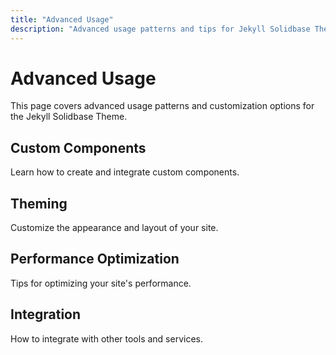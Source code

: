 ```yaml
---
title: "Advanced Usage"
description: "Advanced usage patterns and tips for Jekyll Solidbase Theme"
---
```


# Advanced Usage

This page covers advanced usage patterns and customization options for the Jekyll Solidbase Theme.

## Custom Components

Learn how to create and integrate custom components.

## Theming

Customize the appearance and layout of your site.

## Performance Optimization

Tips for optimizing your site's performance.

## Integration

How to integrate with other tools and services.